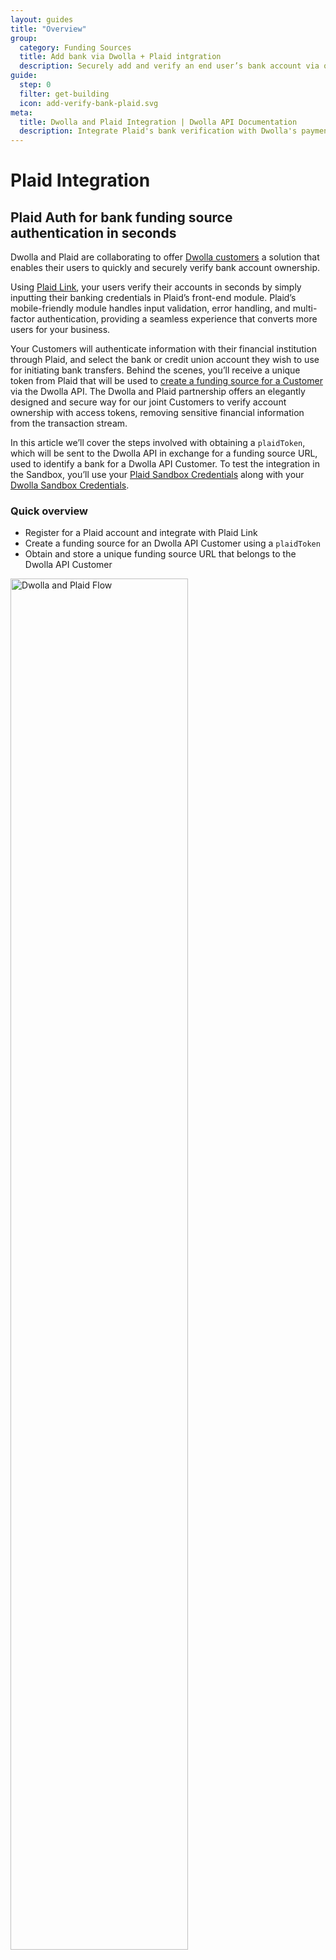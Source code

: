 ```yaml
---
layout: guides
title: "Overview"
group:
  category: Funding Sources
  title: Add bank via Dwolla + Plaid intgration
  description: Securely add and verify an end user’s bank account via online bank authentication through an integration with Dwolla + Plaid.
guide:
  step: 0
  filter: get-building
  icon: add-verify-bank-plaid.svg
meta:
  title: Dwolla and Plaid Integration | Dwolla API Documentation
  description: Integrate Plaid's bank verification with Dwolla's payments API to Instantly verify your users’ bank accounts.
---
```



# Plaid Integration

## Plaid Auth for bank funding source authentication in seconds

Dwolla and Plaid are collaborating to offer [Dwolla customers](https://www.dwolla.com/platform) a solution that enables their users to quickly and securely verify bank account ownership.

Using [Plaid Link](https://plaid.com/docs/#creating-items-with-plaid-link), your users verify their accounts in seconds by simply inputting their banking credentials in Plaid’s front-end module. Plaid’s mobile-friendly module handles input validation, error handling, and multi-factor authentication, providing a seamless experience that converts more users for your business.

Your Customers will authenticate information with their financial institution through Plaid, and select the bank or credit union account they wish to use for initiating bank transfers. Behind the scenes, you’ll receive a unique token from Plaid that will be used to [create a funding source for a Customer](https://docs.dwolla.com/#create-a-funding-source-for-a-customer) via the Dwolla API. The Dwolla and Plaid partnership offers an elegantly designed and secure way for our joint Customers to verify account ownership with access tokens, removing sensitive financial information from the transaction stream.

In this article we’ll cover the steps involved with obtaining a `plaidToken`, which will be sent to the Dwolla API in exchange for a funding source URL, used to identify a bank for a Dwolla API Customer. To test the integration in the Sandbox, you’ll use your [Plaid Sandbox Credentials](https://dashboard.plaid.com/signup) along with your [Dwolla Sandbox Credentials](/concepts/sandbox).

### Quick overview

- Register for a Plaid account and integrate with Plaid Link
- Create a funding source for an Dwolla API Customer using a `plaidToken`
- Obtain and store a unique funding source URL that belongs to the Dwolla API Customer

<Image
  src={dwollaPlaidFlow}
  alt="Dwolla and Plaid Flow"
  width="75%"
  height="75%"
/>
